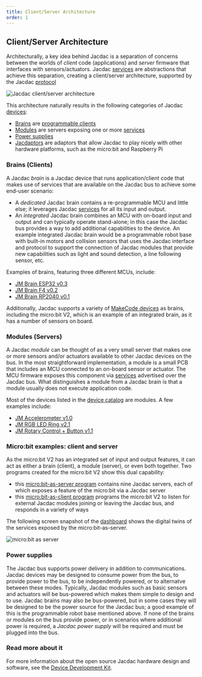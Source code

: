 ```yaml
---
title: Client/Server Architecture
order: 1
---
```


## Client/Server Architecture

Architecturally, a key idea behind Jacdac is a separation of concerns between the worlds of _client_ code (applications) and _server_ firmware that interfaces with sensors/actuators. Jacdac [services](/services) are abstractions that achieve this separation, creating a client/server architecture, supported by the Jacdac [protocol](/reference)

![Jacdac client/server architecture](./jdBus.PNG)

This architecture naturally results in the following categories of Jacdac [devices](/devices):
* [Brains](#brains-clients) are [programmable clients](/clients)
* [Modules](#modules-servers) are servers exposing one or more [services](/services)
* [Power supplies](#power-supplies)
* [Jacdaptors](/overview/jacdaptors) are adaptors that allow Jacdac to play nicely with other hardware platforms, such as the micro:bit and Raspberry Pi

### Brains (Clients)

A Jacdac _brain_ is a Jacdac device that runs application/client code that makes use of services that are available on the Jacdac bus to achieve some end-user scenario:

* A _dedicated_ Jacdac brain contains a re-programmable MCU and little else; it leverages Jacdac [services](/services) for all its input and output.
* An _integrated_ Jacdac brain combines an MCU with on-board input and output and can typically operate stand-alone; in this case the Jacdac bus provides a way to add additional capabilities to the device. An example integrated Jacdac brain would be a programmable robot base with built-in motors and
collision sensors that uses the Jacdac interface and protocol to support the connection of Jacdac modules
that provide new capabilities such as light and sound detection, a line following sensor, etc.

Examples of brains, featuring three different MCUs, include:
* [JM Brain ESP32 v0.3](/devices/microsoft/research/jmbrainesp3248v03)
* [JM Brain F4 v0.2](/devices/microsoft/research/jmbrainf441v02)
* [JM Brain RP2040 v0.1](/devices/microsoft/research/jmbrainrp204059v01)

Additionally, Jacdac supports a variety of [MakeCode devices](/clients/makecode) as brains, including the micro:bit V2, which is an example of an integrated brain, as it has a number of sensors on board.

### Modules (Servers)

A Jacdac _module_ can be thought of as a very small server that makes one or more sensors and/or actuators available to other Jacdac devices on the bus.
In the most straightforward implementation, a module is a small PCB that includes an MCU connected to an on-board sensor or actuator. The MCU firmware exposes this component via [services](/services/) advertised over the Jacdac bus. What distinguishes a module from a Jacdac brain is that a module usually does not execute application code.

Most of the devices listed in the [device catalog](/devices) are modules. A few examples include:

* [JM Accelerometer v1.0](/devices/microsoft/research/jmaccelerometer30v10)
* [JM RGB LED Ring v2.1](/devices/microsoft/research/jmrgbledring37v21)
* [JM Rotary Control + Button v1.1](/devices/microsoft/research/jmrotarycontrolbuttonv11)

### Micro:bit examples: client and server

As the micro:bit V2 has an integrated set of input and output features, it can act as either a brain (client),  a module (server), or even both together.
Two programs created for the micro:bit V2 show this dual capability:
- this [micro:bit-as-server program](https://github.com/microsoft/pxt-jacdac/blob/master/devices/microbit) contains nine Jacdac servers, each of which exposes a feature of the micro:bit via a Jacdac server
- this [micro:bit-as-client program](https://github.com/microsoft/pxt-jacdac/tree/master/tools/microbit-oob) programs the micro:bit V2 to listen for external Jacdac modules joining or leaving the Jacdac bus, and responds in a variety of ways

The following screen snapshot of the [dashboard](/dashboard) shows the digital twins of the services exposed by the micro:bit-as-server.

![micro:bit as server](./microbitAsServers.PNG)

### Power supplies

The Jacdac bus supports power delivery in addition to communications. Jacdac devices may be designed to consume power from the bus, to provide power to the bus, to be independently powered, or to alternatve between these modes. Typically, Jacdac modules such as basic sensors and actuators will be bus-powered which makes them simple to design and to use. Jacdac brains may also be bus-powered, but in some cases they will be designed to be the power source for the Jacdac bus; a good example of this is the programmable robot base mentioned above. If none of the brains or modules on the bus provide power, or in scenarios where additional power is required, a _Jacdac power supply_ will be required and must be plugged into the bus.

### Read more about it

For more information about the open source Jacdac hardware design and software, see the [Device Development Kit](/ddk).
